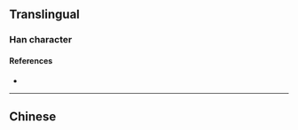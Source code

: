 {{also|璽}}
{{character info/new}}
==Translingual==

===Han character===
{{Han char|rn=96|rad=玉|as=05|sn=10|four=|canj=NFMGI|ids=⿱尔玉}}

====References====
* {{Han ref|kx=0729.040|dkj=20935|hdz=21109.090|uh=73BA|ud=29626}}

----

==Chinese==
{{zh-see|璽}}